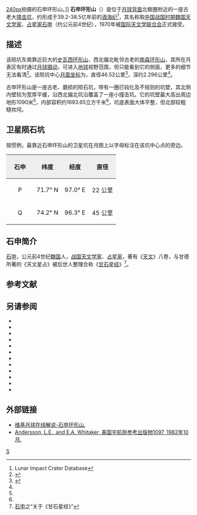 {{lunar crater data|
 image=石申.jpg|240px|
 caption=[[克莱门汀号|克莱门汀号]]拍摄的图像|
 latitude=75.78|
 N_or_S=N|
 longitude=104.13|
 E_or_W=E|
 diameter=46.52公里|
 depth=2.296公里|
 colong=260|
 eponym=[[石申|石申]]}}
[[image:Shi_Shen.jpg|240px]]拍摄的石申环形山。]]
'''石申环形山'''（{{lang-en|'''Shi Shen'''}}）是位于[[月球背面|月球背面]]北极圈附近的一座古老大[[撞击坑|撞击坑]]，约形成于39.2-38.5亿年前的[[酒海纪|酒海纪]]<ref name="LICD">Lunar Impact Crater Database</ref>，其名称取[[中国|中国]][[战国时期|战国时期]][[魏国|魏国]][[天文学家|天文学家]]、[[占星家|占星家]][[石申|石申]]（约公元前4世纪），1970年被[[国际天文学联合会|国际天文学联合会]]正式接受。

==描述== 
该陨坑东南靠近巨大的[[史瓦西环形山|史瓦西环形山]]、西北偏北毗邻古老的[[南森环形山|南森环形山]]，其所在月表区有时通过[[天平动|月球摄动]]，可进入[[地球|地球]]视野范围，但只能看到它的侧面，更多的细节无法看清<ref>{{Cite web |url=http://planetarynames.wr.usgs.gov/images/Lunar/lac_6_lo.pdf |title=Crater Shi Shen on the map LAC-6. |accessdate=2017-06-25 |archive-date=2013-02-20 |archive-url=https://web.archive.org/web/20130220135910/http://planetarynames.wr.usgs.gov/images/Lunar/lac_6_lo.pdf |dead-url=no }}</ref>。该陨坑中心[[月面坐标|月面坐标]]为{{Coord|75.78|N|104.13|E|globe:Moon|nogoogle=1|noosm=1}}，直径46.52公里<ref>{{Cite web |url=http://planetarynames.wr.usgs.gov/Feature/5487 |title=Directory of the International Astronomical Union |accessdate=2017-06-25 |archive-date=2017-10-19 |archive-url=https://web.archive.org/web/20171019004014/https://planetarynames.wr.usgs.gov/Feature/5487 |dead-url=no }}</ref>，深约2.296公里<ref name="LICD"/>。

古申环形山是一座古老、磨损的陨石坑，带有一圈已钝化及不规则的坑壁，其北侧内壁较为宽厚平缓，沿西北偏北坑沿覆盖了一座小撞击坑。它的坑壁最大高出周边地形1090米<ref name="LICD"/>，内部容积约1693.65立方千米<ref name="LICD"/>，坑底表面大体平整，但北部较粗糙坎坷。

==卫星陨石坑==
按惯例，最靠近石申环形山的卫星坑在月图上以字母标注在该坑中心点的旁边。

{| class="wikitable"
!width="25%" style="background:#eeeeee;" |石申 
!width="25%" style="background:#eeeeee;" |纬度
!width="25%" style="background:#eeeeee;" |经度
!width="25%" style="background:#eeeeee;" |直径
|-
|align="center"|P
|align="center"|71.7° N
|align="center"|97.0° E
|align="center"|22 公里
|-
|align="center"|Q
|align="center"|74.2° N
|align="center"|96.3° E
|align="center"|45 公里
|}

==石申简介==
[[石申|石申]]，公元前4世纪[[魏国|魏国]]人，[[战国|战国]][[天文学家|天文学家]]、[[占星家|占星家]]，著有《[[天文|天文]]》八卷，与甘德所著的《天文星占》被后世人整理合称《[[甘石星经|甘石星经]]》<ref>[[石申|石申]]之“关于《甘石星经》”</ref>。

== 参考文献 ==
{{Reflist}}

==另请参阅==
{{refbegin}}
* {{cite book
  | last1 = Andersson
  | first1 = L. E.
  | last2 = Whitaker
  | first2 = E. A.
  | authorlink2 = Ewen Whitaker
  | date = 1982
  | title = [[NASA|NASA]] Catalogue of Lunar Nomenclature
  | publisher = NASA RP-1097
  | ref = harv
  }}
* {{cite web
  | last = Blue
  | first = Jennifer
  | date = July 25, 2007
  | title = Gazetteer of Planetary Nomenclature
  | publisher = [[United_States_Geological_Survey|USGS]]
  | url = http://planetarynames.wr.usgs.gov/
  | accessdate = 2007-08-05
  | ref = harv
  | archive-date = 2018-12-25
  | archive-url = https://web.archive.org/web/20181225170157/https://planetarynames.wr.usgs.gov/
  | dead-url = no
  }}
* {{cite book
  | last1 = Bussey
  | first1 = B.
  | authorlink1 = Ben Bussey
  | last2 = Spudis
  | first2 = P.
  | authorlink2 = Paul Spudis
  | date = 2004
  | title = The Clementine Atlas of the Moon
  | publisher = Cambridge University Press
  | location = New York
  | isbn = 978-0-521-81528-4
  | ref = harv
  }}
* {{cite book
  | last1 = Cocks
  | first1 = Elijah E.
  | last2 = Cocks
  | first2 = Josiah C.
  | date = 1995
  | title = Who's Who on the Moon: A Biographical Dictionary of Lunar Nomenclature
  | url = https://archive.org/details/isbn_9780936389271
  | publisher = Tudor Publishers
  | isbn = 978-0-936389-27-1
  | ref = harv
  }}
* {{cite web
  | last = McDowell
  | first = Jonathan
  | date = July 15, 2007
  | url = http://host.planet4589.org/astro/lunar/
  | title = Lunar Nomenclature
  | publisher = Jonathan's Space Report
  | accessdate = 2007-10-24
  | ref = harv
  | archive-date = 2018-12-25
  | archive-url = https://web.archive.org/web/20181225170156/http://host.planet4589.org/astro/lunar/
  | dead-url = no
  }}
* {{cite journal| last1 = Menzel| first1 = D. H.| last2 = Minnaert| first2 = M.| last3 = Levin| first3 = B.| last4 = Dollfus| first4 = A.| last5 = Bell| first5 = B.| title = Report on Lunar Nomenclature by the Working Group of Commission 17 of the IAU| doi = 10.1007/BF00171763| journal = Space Science Reviews| volume = 12| issue = 2| pages = 136–186| date = 1971| bibcode = 1971SSRv...12..136M| ref = harv}}
* {{cite book
  | first = Patrick
  | last = Moore
  | authorlink = Patrick Moore
  | date = 2001
  | title = On the Moon
  | url = https://archive.org/details/patrickmooreonmo00patr
  | publisher = Sterling Publishing Co.
  | isbn = 978-0-304-35469-6
  | ref = harv
  }}
* {{cite book
  | first = Fred W.
  | last = Price
  | date = 1988
  | title = The Moon Observer's Handbook
  | publisher = Cambridge University Press
  | isbn = 978-0-521-33500-3
  | ref = harv
  }}
* {{cite book
  | last = Rükl
  | first = Antonín
  | authorlink = Antonín Rükl
  | date = 1990
  | title = Atlas of the Moon
  | publisher = Kalmbach Books
  | isbn = 978-0-913135-17-4
  | ref = harv
  }}
* {{cite book
  | last = Webb
  | first = Rev. T. W.
  | authorlink = Thomas William Webb
  | date = 1962
  | title = Celestial Objects for Common Telescopes
  | url = https://archive.org/details/celestialobjects00webb
  | edition = 6th revised
  | publisher = Dover
  | isbn = 978-0-486-20917-3
  | ref = harv
  }}
* {{cite book
  | first = Ewen A.
  | last = Whitaker
  | authorlink = Ewen Whitaker
  | date = 1999
  | title = Mapping and Naming the Moon
  | publisher = Cambridge University Press
  | isbn = 978-0-521-62248-6
  | ref = harv
  }}
* {{cite book
  | first = Peter T.
  | last = Wlasuk
  | date = 2000
  | title = Observing the Moon
  | publisher = Springer
  | isbn = 978-1-85233-193-1
  | ref = harv
 }}
{{refend}}

==外部链接==
* [http://the-moon.wikispaces.com/Shi+Shen 维基月球在线解说-石申环形山.] {{Wayback|url=http://the-moon.wikispaces.com/Shi+Shen |date=20180530152140 }}
* [http://planet4589.org/astro/lunar/RP-1097.pdf Andersson, L.E., and E.A. Whitaker, 美国宇航局参考出版物1097, 1982年10月.] {{Wayback|url=http://planet4589.org/astro/lunar/RP-1097.pdf |date=20141006125838 }}

[[Category:月球环形山|S]]
{{月球環形山 (R-S)}}